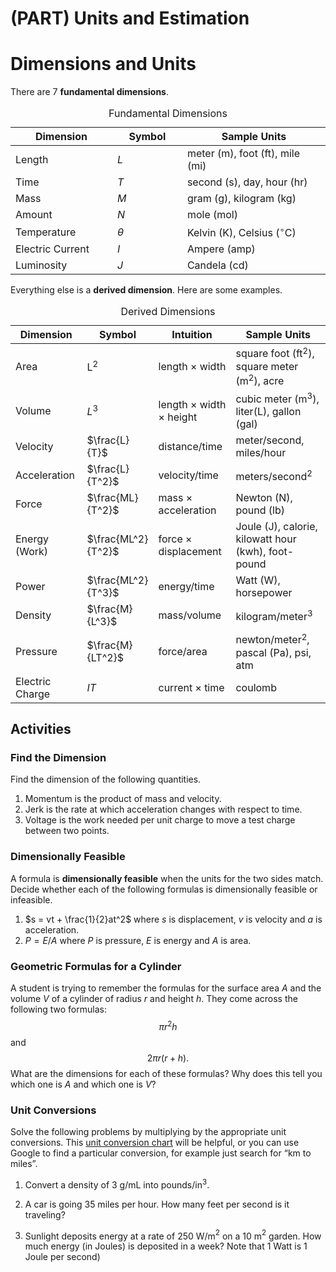 # (PART) Units and Estimation {-}

# Dimensions and Units


There are 7 **fundamental dimensions**. 

| Dimension | Symbol |  Sample Units  |
|----------|-------|--------------|
Length           | $L$                             | meter (m), foot (ft), mile (mi)     |
Time             | $T$                                                    | second (s), day, hour (hr)           |
Mass             | $M$                                               | gram (g), kilogram (kg)              |
Amount           | $N$                                                     | mole (mol)                            |
Temperature      | $\theta$                                               | Kelvin (K), Celsius ($^\circ \mbox{C}$)       |
Electric Current | $I$                                                    | Ampere (amp)                          |
Luminosity       | $J$                                                  | Candela (cd)                            |

Table: Fundamental Dimensions


Everything else is a **derived dimension**. Here are some examples.

| Dimension | Symbol  | Intuition  | Sample Units  |
|-----------|---------|------------|---------------|
Area             | L$^2$              | length $\times$ width                 | square foot (ft$^2$), square meter (m$^2$), acre    |
Volume           | $L^3$              | length $\times$ width $\times$ height | cubic meter (m$^3$), liter(L), gallon (gal)              |
Velocity         | $\frac{L}{T}$      | distance/time                         | meter/second, miles/hour                 |
Acceleration     | $\frac{L}{T^2}$    | velocity/time                         | meters/second$^2$                        |
Force            | $\frac{ML}{T^2}$   | mass $\times$ acceleration            | Newton (N), pound (lb)                            |
Energy (Work)    | $\frac{ML^2}{T^2}$ | force $\times$ displacement           | Joule (J), calorie, kilowatt hour (kwh), foot-pound|
Power            | $\frac{ML^2}{T^3}$ | energy/time                           | Watt (W), horsepower                         |
Density          | $\frac{M}{L^3}$    | mass/volume                     | kilogram/meter$^3$                       |
Pressure         | $\frac{M}{LT^2}$   | force/area                            | newton/meter$^2$, pascal (Pa), psi, atm       |  
Electric Charge | $I T$ | current $\times$ time | coulomb

Table: Derived Dimensions



## Activities

### Find the Dimension

Find the dimension of the following quantities.

1. Momentum is the product of mass and velocity.
1. Jerk is the rate at which acceleration changes with respect to time.
1. Voltage is the work needed per unit charge to move a test charge between two points.



### Dimensionally Feasible

A formula is **dimensionally feasible** when the units for the two sides match.
Decide whether each of the following formulas is dimensionally feasible or infeasible.

1. $s = vt + \frac{1}{2}at^2$ where $s$ is displacement, $v$ is velocity and $a$ is acceleration.
1. $P = E/A$ where $P$ is pressure, $E$ is energy and $A$ is area.


### Geometric Formulas for a Cylinder

A student is trying to remember the formulas for the surface area $A$ and the volume $V$ of a cylinder of radius $r$ and height $h$. They come across the following two formulas:
$$ \pi r^2 h$$
and
$$ 2\pi r (r+h).$$
What are the dimensions for each of these formulas? Why does this tell you which one is $A$ and which one is $V$?

### Unit Conversions

Solve the following problems by multiplying by the appropriate unit conversions.
This [unit conversion chart](https://www.mustangps.org/Downloads/conversion_chart.pdf)  will be helpful, or you can use Google to find a particular conversion, for example just search for "km to miles".
<!-- This [online unit converter](https://www.unitconverters.net/) or [Google's unit converter](https://www.google.com/search?q=unit+conversion) will help you to solve these problems -->

1. Convert a density of 3 g/mL into pounds/in$^3$.

1. A car is going 35 miles per hour. How many feet per second is it traveling? 

1. Sunlight deposits energy at a rate of 250 W/m$^2$ on a 10 m$^2$ garden. How much energy (in Joules) is deposited in a week? Note that 1 Watt is 1 Joule per second) 

<!--
## Solutions

### Find the Dimension



1. $M L T^{-1}$
1. $L T^{-3}$
1. $ML^2T^{-2} / IT = ML^2 T^{-3}I^{-1}$



### Dimensionally Feasible



1. $[s]=L$ and $\left[vt + \frac{1}{2}at^2\right] = [vt] + [at^2] = L + LT^{-2}T^2 = L + L = L$. So this formula is dimensionally feasible. 
1. $[P] = ML^{-1}T^{-2}$ and $[E/A] = ML^2T^{-2}L^{-2} = MT^{-2}$. This formula is **not** dimensionally feasible. 


### Geometric Formulas for a Cylinder

We know that $[V]=L^3$ and $[A]=L^2$.

We have $[\pi r^2h] = L^3$ and $[2\pi r (r+h)] = L (L+L) = L^2$. So dimensional analysis tells us that $V=\pi r^2h$ and $A=2\pi r (r+h)$.

### Unit Conversions

Solve the following problems by multiplying by the appropriate unit conversions.
This [unit conversion chart](https://www.mustangps.org/Downloads/conversion_chart.pdf)  will be helpful, or you can use Google to find a particular conversion, for example just search for "km to miles".

1. The density is

$$ 
\left( 3 \, \frac{g}{mL} \right) \left( \frac{1}{1000} \, \frac{kg}{g} \right)\left( \frac{1}{0.45} \, \frac{pound}{kg} \right)\left( \frac{16.39}{1} \,\frac{mL}{in^3} \right)
= 0.11
\frac{pound}{in^3}
$$

2. The car is traveling at 

$$ 
\left( 35  \, \frac{mi}{hr} \right) \left( \frac{5280}{1} \, \frac{ft}{mi} \right)\left( \frac{1}{3600} \, \frac{hr}{sec} \right)
= 51.33
\frac{ft}{sec}
$$


3. The energy is


$$ 
\left( 250   \frac{W}{m^2} \right) \left( 10 \, m^2 \right) \left( 7 \, days \right)  \left( \frac{1}{1} \, \frac{J/sec}{W} \right)  \left( \frac{24}{1} \, \frac{hr}{day} \right)  
\left( \frac{3600}{1} \frac{sec}{hr} \right)
= 1.512 \times 10^9 \, J
$$

-->